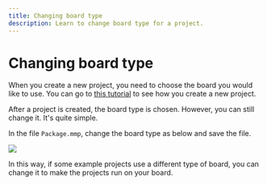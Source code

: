 ```yaml
---
title: Changing board type
description: Learn to change board type for a project.
---
```


# Changing board type

When you create a new project, you need to choose the board you would like to use. You can go to [this tutorial](../getting-started/create-project) to see how you create a new project.

After a project is created, the board type is chosen. However, you can still change it. It's quite simple. 

In the file `Package.mmp`, change the board type as below and save the file. 

![](./img/changeBoard.png)


In this way, if some example projects use a different type of board, you can change it to make the projects run on your board.